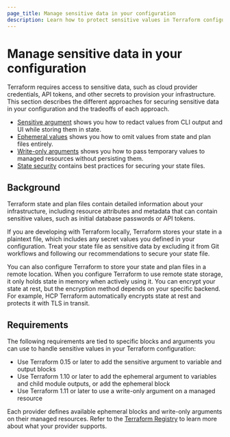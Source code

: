 ```yaml
---
page_title: Manage sensitive data in your configuration
description: Learn how to protect sensitive values in Terraform configurations using different approaches for different security needs.
---
```


# Manage sensitive data in your configuration

Terraform requires access to sensitive data, such as cloud provider credentials, API tokens, and other secrets to provision your infrastructure. This section describes the different approaches for securing sensitive data in your configuration and the tradeoffs of each approach.

- [Sensitive argument](/terraform/language/manage-sensitive-data/sensitive-argument) shows you how to redact values from CLI output and UI while storing them in state.
- [Ephemeral values](/terraform/language/manage-sensitive-data/ephemeral) shows you how to omit values from state and plan files entirely.
- [Write-only arguments](/terraform/language/manage-sensitive-data/write-only) shows you how to pass temporary values to managed resources without persisting them.
- [State security](/terraform/language/manage-sensitive-data/state-security) contains best practices for securing your state files.

## Background

Terraform state and plan files contain detailed information about your infrastructure, including resource attributes and metadata that can contain sensitive values, such as initial database passwords or API tokens.

If you are developing with Terraform locally, Terraform stores your state in a plaintext file, which includes any secret values you defined in your configuration. Treat your state file as sensitive data by excluding it from Git workflows and following our recommendations to secure your state file.

You can also configure Terraform to store your state and plan files in a remote location. When you configure Terraform to use remote state storage, it only holds state in memory when actively using it. You can encrypt your state at rest, but the encryption method depends on your specific backend. For example, HCP Terraform automatically encrypts state at rest and protects it with TLS in transit.

## Requirements

The following requirements are tied to specific blocks and arguments you can use to handle sensitive values in your Terraform configuration:

- Use Terraform 0.15 or later to add the sensitive argument to variable and output blocks
- Use Terraform 1.10 or later to add the ephemeral argument to variables and child module outputs, or add the ephemeral block
- Use Terraform 1.11 or later to use a write-only argument on a managed resource

Each provider defines available ephemeral blocks and write-only arguments on their managed resources. Refer to the [Terraform Registry](https://registry.terraform.io) to learn more about what your provider supports.
